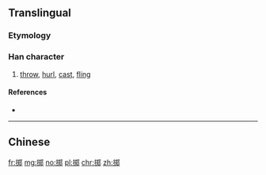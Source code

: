 {{also|擲}}
==Translingual==

===Etymology===
{{Han simp|擲|f=鄭|t=郑}}

===Han character===
{{Han char|rn=64|rad=手|as=08|sn=11|four=|canj=QTKL,XQTKL|ids=⿰扌郑}}

# [[throw]], [[hurl]], [[cast]], [[fling]]

====References====
* {{Han ref|kx=0445.341|hdz=31906.040|uh=63B7|ud=25527}}

----

==Chinese==
{{zh-see|擲}}

[[fr:掷]]
[[mg:掷]]
[[no:掷]]
[[pl:掷]]
[[chr:掷]]
[[zh:掷]]